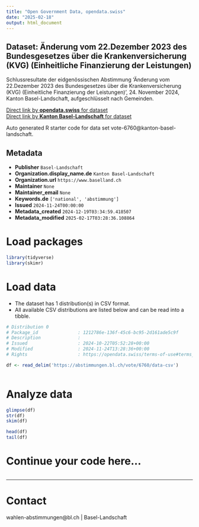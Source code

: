 ```yaml
---
title: "Open Government Data, opendata.swiss"
date: "2025-02-18"
output: html_document
---
```


## Dataset: Änderung vom 22.Dezember 2023 des Bundesgesetzes über die Krankenversicherung (KVG) (Einheitliche Finanzierung der Leistungen)

Schlussresultate der eidgenössischen Abstimmung 'Änderung vom 22.Dezember 2023 des Bundesgesetzes über die Krankenversicherung (KVG) (Einheitliche Finanzierung der Leistungen)', 24. November 2024, Kanton Basel-Landschaft, aufgeschlüsselt nach Gemeinden.

[Direct link by **opendata.swiss** for dataset](https://opendata.swiss/de/dataset/anderung-vom-22-dezember-2023-des-bundesgesetzes-uber-die-krankenversicherung-kvg-einheitliche-1)<br>
[Direct link by **Kanton Basel-Landschaft** for dataset](https://abstimmungen.bl.ch/vote/6760/data)

Auto generated R starter code for data set vote-6760@kanton-basel-landschaft.

## Metadata

- **Publisher** `Basel-Landschaft`
- **Organization.display_name.de** `Kanton Basel-Landschaft`
- **Organization.url** `https://www.baselland.ch`
- **Maintainer** `None`
- **Maintainer_email** `None`
- **Keywords.de** `['national', 'abstimmung']`
- **Issued** `2024-11-24T00:00:00`
- **Metadata_created** `2024-12-19T03:34:59.418507`
- **Metadata_modified** `2025-02-17T03:28:36.108864`


# Load packages

```r

library(tidyverse)
library(skimr)

```

# Load data

-   The dataset has 1 distribution(s) in CSV format.
-   All available CSV distributions are listed below and can be read into a tibble.

```r

# Distribution 0
# Package_id               : 1212786e-136f-45c6-bc95-2d161ade5c9f
# Description              : 
# Issued                   : 2024-10-22T05:52:28+00:00
# Modified                 : 2024-11-24T13:28:36+00:00
# Rights                   : https://opendata.swiss/terms-of-use#terms_by

df <- read_delim('https://abstimmungen.bl.ch/vote/6760/data-csv')



```

# Analyze data

```r

glimpse(df)
str(df)
skim(df)

head(df)
tail(df)

```

# Continue your code here...

```r

```

------------------------------------------------------------------------

# Contact

wahlen-abstimmungen@bl.ch | Basel-Landschaft
